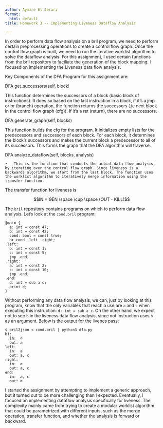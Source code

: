 ```yaml
---
author: Aymane El Jerari
format:
  html: default
title: Homework 3 -- Implementing Liveness Dataflow Analysis

---
```

In order to perform data flow analysis on a bril program, we need to perform certain preprocessing operations to create a control flow graph. Once the control flow graph is built, we need to run the iterative worklist algorithm to solve the dataflow analysis. For this assignment, I used certain functions from the bril repository to faciliate the generation of the block mapping. I focused on implementing the Liveness data flow analysis.

Key Components of the DFA Program for this assignment are:

DFA.get_successors(self, block)

This function determines the successors of a block (basic block of instructions). It does so based on the last instruction in a block, if it’s a jmp or br (branch) operation, the function returns the successors (.ie next block in the control flow graph (cfg)). If it’s a ret (return), there are no successors.

DFA.generate_graph(self, blocks)

This function builds the cfg for the program. It initializes empty lists for the predecessors and successors of each block. For each block, it determines the block’s successors and makes the current block a predecessor to all of its successors.
This forms the graph that the DFA algorithm will traverse.

DFA.analyze_dataflow(self, blocks, analysis)

	•	This is the function that conducts the actual data flow analysis by iterating over the control flow graph. Since liveness is a backwards algorithm, we start from the last block. The function uses the worklist algorithm to iteratively merge information using the transfer function.

The transfer function for liveness is  

$$IN = GEN \space \cup \space (OUT - KILL)$$

The `bril` repository contains programs on which to perform data flow analysis. Let's look at the `cond.bril` program:

```
@main {
  a: int = const 47;
  b: int = const 42;
  cond: bool = const true;
  br cond .left .right;
.left:
  b: int = const 1;
  c: int = const 5;
  jmp .end;
.right:
  a: int = const 2;
  c: int = const 10;
  jmp .end;
.end:
  d: int = sub a c;
  print d;
}
```

Without performing any data flow analysis, we can, just by looking at this program, know that the only variables that reach a use are `a` and `c` when executing this instruction: `d: int = sub a c`. On the other hand, we expect not to see `b` in the liveness data flow analysis, since not instruction uses `b` as an argument. Below is the output for the livenes pass:

```
$ bril2json < cond.bril | python3 dfa.py
b1:
  in:  ∅
  out: a
left:
  in:  a
  out: a, c
right:
  in:  ∅
  out: a, c
end:
  in:  a, c
  out: ∅
```


I started the assignment by attempting to implement a generic approach, but it turned out to be more challenging than I expected. Eventually, I focused on implementing dataflow analysis specifically for liveness. The complexity mainly came from trying to create a modular worklist algorithm that could be parametrized with different inputs, such as the merge operation, transfer function, and whether the analysis is forward or backward.



